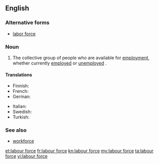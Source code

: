 ==English==
{{wikipedia|labour force}}

===Alternative forms===
* [[labor force]] {{qualifier|US}}

===Noun===
{{en-noun|head=[[labour]] [[force]]|-}} {{context|British spelling|lang=en}}

# The collective group of people who are available for [[employment]], whether currently [[employed]] or [[unemployed]] {{qualifier|though sometimes only those unemployed people who are seeking work are included}}.

====Translations====
{{trans-top|people available for employment}}
* Finnish: {{t+|fi|työvoima}}
* French: {{t+|fr|main-d'œuvre|f}}
* German: {{t+|de|Arbeitskraft}}
{{trans-mid}}
* Italian: {{t+|it|manodopera|f}}
* Swedish: {{t+|sv|arbetskraft|c}}
* Turkish: {{t|tr|işgücü}}
{{trans-bottom}}

===See also===
* [[workforce]]

[[et:labour force]]
[[fr:labour force]]
[[kn:labour force]]
[[my:labour force]]
[[ta:labour force]]
[[vi:labour force]]